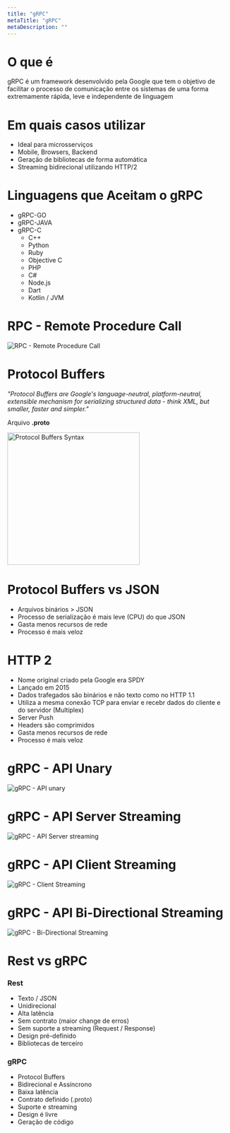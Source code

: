 ```yaml
---
title: "gRPC"
metaTitle: "gRPC"
metaDescription: ""
---
```

# O que é
gRPC é um framework desenvolvido pela Google que tem o objetivo de facilitar o processo de comunicação entre os sistemas de uma forma extremamente rápida, leve e independente de linguagem

# Em quais casos utilizar

- Ideal para microsserviços
- Mobile, Browsers, Backend
- Geração de bibliotecas de forma automática
- Streaming bidirecional utilizando HTTP/2

# Linguagens que Aceitam o gRPC

- gRPC-GO
- gRPC-JAVA
- gRPC-C
  - C++
  - Python
  - Ruby
  - Objective C
  - PHP
  - C#
  - Node.js
  - Dart
  - Kotlin / JVM

# RPC - Remote Procedure Call
![RPC - Remote Procedure Call](./grpc/rpc-example.png "RPC - Remote Procedure Call")

# Protocol Buffers
_"Protocol Buffers are Google's language-neutral, platform-neutral, extensible mechanism for serializing structured data - think XML, but smaller, faster and simpler."_

Arquivo **.proto**

<img alt="Protocol Buffers Syntax" title="Protocol Buffers Syntax" src="./grpc/protocol-buffers-syntax.png" width="300px" />

<!-- ![Protocol Buffers Syntax]( "Protocol Buffers Syntax") -->

# Protocol Buffers vs JSON
- Arquivos binários > JSON
- Processo de serialização é mais leve (CPU) do que JSON
- Gasta menos recursos de rede
- Processo é mais veloz

# HTTP 2

- Nome original criado pela Google era SPDY
- Lançado em 2015
- Dados trafegados são binários e não texto como no HTTP 1.1
- Utiliza a mesma conexão TCP para enviar e recebr dados do cliente e do servidor (Multiplex)
- Server Push
- Headers são comprimidos
- Gasta menos recursos de rede
- Processo é mais veloz

# gRPC - API Unary
![gRPC - API unary](./grpc/grpc-api-unary.png "gRPC - API unary")

# gRPC - API Server Streaming
![gRPC - API Server streaming](./grpc/grpc-api-server-streaming.png "gRPC - API Server streaming")

# gRPC - API Client Streaming
![gRPC - Client Streaming](./grpc/grpc-api-client-streaming.png "gRPC - Client Streaming")

# gRPC - API Bi-Directional Streaming
![gRPC - Bi-Directional Streaming](./grpc/grpc-api-bi-directional-streaming.png "gRPC - Bi-Directional Streaming")

# Rest vs gRPC

### Rest

- Texto / JSON
- Unidirecional
- Alta latência
- Sem contrato (maior change de erros)
- Sem suporte a streaming (Request / Response)
- Design pré-definido
- Bibliotecas de terceiro

### gRPC
- Protocol Buffers
- Bidirecional e Assíncrono
- Baixa latência
- Contrato definido (.proto)
- Suporte e streaming
- Design é livre
- Geração de código
